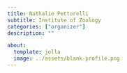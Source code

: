 ```yaml
---
title: Nathalie Pettorelli
subtitle: Institute of Zoology
categories: ["organizer"]
description: ""

about:
  template: jolla
  image: ../assets/blank-profile.png
---
```

